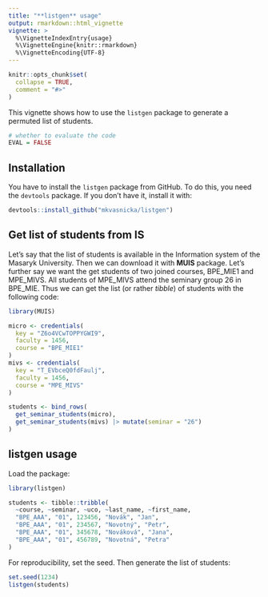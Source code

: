 ```yaml
---
title: "**listgen** usage"
output: rmarkdown::html_vignette
vignette: >
  %\VignetteIndexEntry{usage}
  %\VignetteEngine{knitr::rmarkdown}
  %\VignetteEncoding{UTF-8}
---
```


```r
knitr::opts_chunk$set(
  collapse = TRUE,
  comment = "#>"
)
```

This vignette shows how to use the `listgen` package to generate a permuted list of students.



```r
# whether to evaluate the code
EVAL = FALSE
```


## Installation

You have to install the `listgen` package from GitHub. To do this, you need the `devtools` package. If you don't have it, install it with:

```r
devtools::install_github("mkvasnicka/listgen")
```



## Get list of students from IS

Let's say that the list of students is available in the Information system of the Masaryk University. Then we can download it with **MUIS** package.  Let's further say we want the get students of two joined courses, BPE_MIE1 and MPE_MIVS. All students of MPE_MIVS attend the seminary group\ 26 in BPE_MIE. Thus we can get the list (or rather *tibble*) of students with the following code:

```r
library(MUIS)

micro <- credentials(
  key = "Z6o4VCwTOPPYGWI9",
  faculty = 1456,
  course = "BPE_MIE1"
)
mivs <- credentials(
  key = "T_EVbceQ0fdFaulj",
  faculty = 1456,
  course = "MPE_MIVS"
)

students <- bind_rows(
  get_seminar_students(micro),
  get_seminar_students(mivs) |> mutate(seminar = "26")
)
```



## **listgen** usage

Load the package:

```r
library(listgen)
```

```r
students <- tibble::tribble(
  ~course, ~seminar, ~uco, ~last_name, ~first_name,
  "BPE_AAA", "01", 123456, "Novák", "Jan",
  "BPE_AAA", "01", 234567, "Novotný", "Petr",
  "BPE_AAA", "01", 345678, "Nováková", "Jana",
  "BPE_AAA", "01", 456789, "Novotná", "Petra"
)
```

For reproducibility, set the seed. Then generate the list of students:

```r
set.seed(1234)
listgen(students)
```
